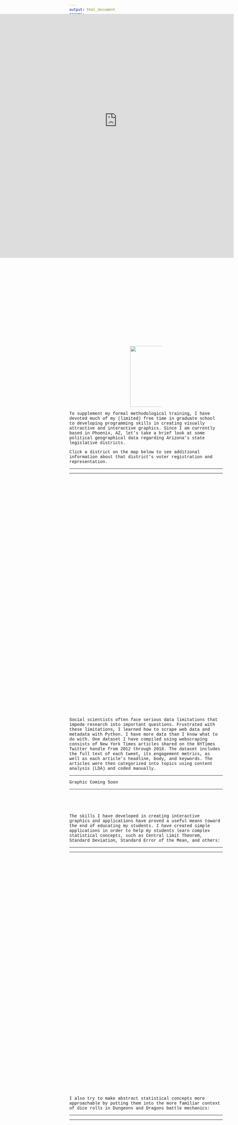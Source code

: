 ```yaml
---
output: html_document
params: 
    set_title: "Data Visualization"
title: "`r params$set_title`"
---
```


<!-- Load an icon library -->
<link rel="stylesheet" href="https://cdnjs.cloudflare.com/ajax/libs/font-awesome/4.7.0/css/font-awesome.min.css">
<!-- style -->
<link rel="stylesheet" href="style.css" type="text/css">
<!-- header -->
<div class="flex-container">
<div class="topnav"><a href="index.html"><i class="fa fa-lg fa-exclamation-circle"></i> joseph broad</a>
  <a href="teaching.html">teaching</a>
  <a href="data.html">data</a>
  <a href="https://www.dropbox.com/s/kyw2nyk7o27fwwy/jbroadcv0419.pdf?dl=0">cv</a>
  <div class="topnav-right"><a href="https://www.linkedin.com/in/joseph-broad-557071a9/"><i class="fa fa-lg fa-linkedin"></i></a>
    <a href="https://twitter.com/therealjoebroad"><i class="fa fa-lg fa-twitter"></i></a>
    <a href="https://github.com/jbroad"><i class="fa fa-lg fa-github"></i></a>
    <a href="mailto:jbroad@ucdavis.edu"><i class="fa fa-lg fa-envelope"></i></a>
    </div>
</div>
</div>

<!-- Programs I know -->
<div class="flex-container" style = "margin-top: 45px;">
  <div class="box">
  <img src = "images/meme.jpg" width="500"><br>
  <!-- intentionally left blank -->
  
  ***
  <p><font face = "courier">I consider myself an expert in googling how to use the following programs and packages:</p>
  ***
</div>
</div>
<div class="flex-container" style = "margin-top: 2px; padding-left:300px; padding-right:300px;">
  <div class="box"><img src="images/stata15.png" width="120"></div>
  <div class="box"><img src="images/rtest.png" width="120"></div>
  <div class="box"><img src="images/python.png" width="120"></div>
</div>
</div>
<div class="flex-container" style = "padding-top: 10px; padding-left:200px; padding-right:200px;">
  <div class="box"><img src="images/r-packages.png" width="200"></div>
</div>
</div>

<!-- Maps App -->
<div class="flex-container">
  <div class="box">
  <p><font face = "courier">To supplement my formal methodological training, I have devoted much of my (limited) free time in graduate school to developing programming skills in creating visually attractive and interactive graphics. Since I am currently based in Phoenix, AZ, let's take a brief look at some political geographical data regarding Arizona's state legislative districts.
  
  Click a district on the map below to see additional information about that district's voter registration and representation.
  </p>
***
<iframe src ="https://josephbroad.shinyapps.io/shiny/"
  style="border: 1px; 
  position:absolute;top:0px;left:0px;
  margin-top:100px;
  overflow:hidden;
  width: 80vw; 
  height: 800px;"/>
</iframe>
***
</div>
</div>

<!-- Data Scraping -->
<div class="flex-container" style = "margin-top: 800px;">
  <div class="box">
  <p><font face = "courier">
  Social scientists often face serious data limitations that impede research into important questions. Frustrated with these limitations, I learned how to scrape web data and metadata with Python. I have more data than I know what to do with. One dataset I have compiled using webscraping consists of New York Times articles shared on the NYTimes Twitter handle from 2012 through 2018. The dataset includes the full text of each tweet, its engagement metrics, as well as each article's headline, body, and keywords. The articles were then categorized into topics using content analysis (LDA) and coded manually.
  </p>
***
Graphic Coming Soon

***
</div>
</div>

<!-- Statistics App -->
<div class="flex-container" style = "margin-top: 80px;">
  <div class="box">
  <p><font face = "courier">
  The skills I have developed in creating interactive graphics and applications have proved a useful means toward the end of educating my students. I have created simple applications in order to help my students learn complex statistical concepts, such as Central Limit Theorem, Standard Deviation, Standard Error of the Mean, and others:
  </p>
***
<iframe src ="https://josephbroad.shinyapps.io/stats/"
  style="border: 1px; 
  position:absolute;top:0px;left:100px;
  margin-top:100px;
  margin-left: auto;
  overflow:hidden;
  width: 60vw; 
  height: 650px;"/>
</iframe>
***
</div>
</div>

<!-- Dungeons and Dragons Calc -->
<div class="flex-container" style = "margin-top:800px;">
  <div class="box">
  <p><font face = "courier">
  I also try to make abstract statistical concepts more approachable by putting them into the more familiar context of dice rolls in Dungeons and Dragons battle mechanics:
  </p>
***

<iframe src ="https://josephbroad.shinyapps.io/dndstats/"
  style="border: 0; 
  position:absolute;top:0px;left:10vw;right:10vw;
  margin-top:100px;
  overflow:hidden;
  height: 700px;
  width: 60vw;"/>
</iframe>

***
</div>
</div>


